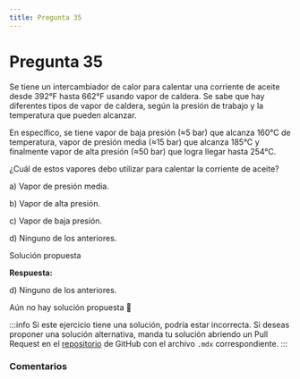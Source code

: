 ```yaml
---
title: Pregunta 35
---
```



# Pregunta 35

<div className="exercise">
Se tiene un intercambiador de calor para calentar una corriente de aceite desde 392°F hasta 662°F
usando vapor de caldera. Se sabe que hay diferentes tipos de vapor de caldera, según la presión de
trabajo y la temperatura que pueden alcanzar.

En específico, se tiene vapor de baja presión (≈5 bar) que alcanza 160°C de temperatura, vapor de
presión media (≈15 bar) que alcanza 185°C y finalmente vapor de alta presión (≈50 bar) que logra
llegar hasta 254°C.

¿Cuál de estos vapores debo utilizar para calentar la corriente de aceite?

a) Vapor de presión media.

b) Vapor de alta presión.

c) Vapor de baja presión.

d) Ninguno de los anteriores.

</div>

<MDXDetails>
<summary>Solución propuesta</summary>

<div className="exercise">

**Respuesta:**

d) Ninguno de los anteriores.

Aún no hay solución propuesta 🥲
</div>

:::info
Si este ejercicio tiene una solución, podría estar incorrecta. Si deseas proponer una solución alternativa, manda tu solución abriendo
un Pull Request en el [repositorio](https://github.com/crow-rojas/apuntes-fundamentals/pulls) de GitHub con el archivo
`.mdx` correspondiente.
:::

</MDXDetails>

### Comentarios

<Disqus
  url="https://crow-rojas.github.io/apuntes-fundamentals/docs/mathematics/linear-algebra/exercises/2024-2/p08"
  identifier="docs/mathematics/linear-algebra/exercises/2024-2/p08"
  title="2024-2 Álgebra Lineal - Pregunta 08"
/>
